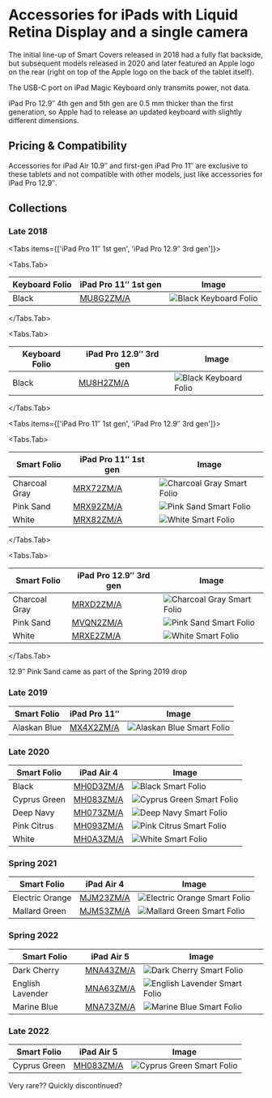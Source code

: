 
# Accessories for iPads with Liquid Retina Display and a single camera

The initial line-up of Smart Covers released in 2018 had a fully flat backside, but subsequent models released in 2020 and later featured an Apple logo on the rear (right on top of the Apple logo on the back of the tablet itself).

The USB-C port on iPad Magic Keyboard only transmits power, not data.

iPad Pro 12.9″ 4th gen and 5th gen are 0.5 mm thicker than the first generation, so Apple had to release an updated keyboard with slightly different dimensions.

## Pricing & Compatibility

Accessories for iPad Air 10.9″ and first-gen iPad Pro 11″ are exclusive to these tablets and not compatible with other models, just like accessories for iPad Pro 12.9″.

## Collections

### Late 2018

<Tabs
  items={['iPad Pro 11″ 1st gen', 'iPad Pro 12.9″ 3rd gen']}>

<Tabs.Tab>

| Keyboard Folio | iPad Pro 11″ 1st gen | Image |
| --- | --- | --- |
| Black | [MU8G2ZM/A](/ipad_pro2/MU8G2) | ![Black Keyboard Folio](/everyphone/MU8G2.png) |

</Tabs.Tab>

<Tabs.Tab>

| Keyboard Folio | iPad Pro 12.9″ 3rd gen | Image |
| --- | --- | --- |
| Black | [MU8H2ZM/A](/ipad_pro2/MU8H2) | ![Black Keyboard Folio](/everyphone/MU8H2.png) |

</Tabs.Tab>
</Tabs>


<Tabs
  items={['iPad Pro 11″ 1st gen', 'iPad Pro 12.9″ 3rd gen']}>

<Tabs.Tab>

| Smart Folio | iPad Pro 11″ 1st gen | Image |
| --- | --- | --- |
| Charcoal Gray | [MRX72ZM/A](/ipad_pro2/MRX72) | ![Charcoal Gray Smart Folio](/everyphone/MRX72.png) |
| Pink Sand | [MRX92ZM/A](/ipad_pro2/MRX92) | ![Pink Sand Smart Folio](/everyphone/MRX92.png) |
| White | [MRX82ZM/A](/ipad_pro2/MRX82) | ![White Smart Folio](/everyphone/MRX82.png) |

</Tabs.Tab>

<Tabs.Tab>

| Smart Folio | iPad Pro 12.9″ 3rd gen | Image |
| --- | --- | --- |
| Charcoal Gray | [MRXD2ZM/A](/ipad_pro2/MRXD2) | ![Charcoal Gray Smart Folio](/everyphone/MRXD2.png) |
| Pink Sand | [MVQN2ZM/A](/ipad_pro2/MVQN2) | ![Pink Sand Smart Folio](/everyphone/MVQN2.png) |
| White | [MRXE2ZM/A](/ipad_pro2/MRXE2) | ![White Smart Folio](/everyphone/MRXE2.png) |

</Tabs.Tab>
</Tabs>

12.9″ Pink Sand came as part of the Spring 2019 drop

### Late 2019

| Smart Folio | iPad Pro 11″ | Image |
| --- | --- | --- |
| Alaskan Blue | [MX4X2ZM/A](/ipad_pro2/MX4X2) | ![Alaskan Blue Smart Folio](/everyphone/MX4X2.png) |

### Late 2020

| Smart Folio | iPad Air 4 | Image |
| --- | --- | --- |
| Black | [MH0D3ZM/A](/ipad_pro2/MH0D3) | ![Black Smart Folio](/everyphone/MH0D3.png) |
| Cyprus Green | [MH083ZM/A](/ipad_pro2/MH083) | ![Cyprus Green Smart Folio](/everyphone/MH083.png) |
| Deep Navy | [MH073ZM/A](/ipad_pro2/MH073) | ![Deep Navy Smart Folio](/everyphone/MH073.png) |
| Pink Citrus | [MH093ZM/A](/ipad_pro2/MH093) | ![Pink Citrus Smart Folio](/everyphone/MH093.png) |
| White | [MH0A3ZM/A](/ipad_pro2/MH0A3) | ![White Smart Folio](/everyphone/MH0A3.png) |

### Spring 2021

| Smart Folio | iPad Air 4 | Image |
| --- | --- | --- |
| Electric Orange | [MJM23ZM/A](/ipad_pro2/MJM23) | ![Electric Orange Smart Folio](/everyphone/MJM23.png) |
| Mallard Green | [MJM53ZM/A](/ipad_pro2/MJM53) | ![Mallard Green Smart Folio](/everyphone/MJM53.png) |

### Spring 2022

| Smart Folio | iPad Air 5 | Image |
| --- | --- | --- |
| Dark Cherry | [MNA43ZM/A](/ipad_pro2/MNA43) | ![Dark Cherry Smart Folio](/everyphone/MNA43.png) |
| English Lavender | [MNA63ZM/A](/ipad_pro2/MNA63) | ![English Lavender Smart Folio](/everyphone/MNA63.png) |
| Marine Blue | [MNA73ZM/A](/ipad_pro2/MNA73) | ![Marine Blue Smart Folio](/everyphone/MNA73.png) |

### Late 2022

| Smart Folio | iPad Air 5 | Image |
| --- | --- | --- |
| Cyprus Green | [MH083ZM/A](/ipad_pro2/MH083) | ![Cyprus Green Smart Folio](/everyphone/MH083.png) |

Very rare?? Quickly discontinued?
